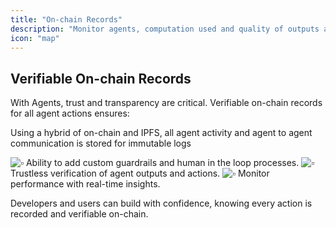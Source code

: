 ```yaml
---
title: "On-chain Records"
description: "Monitor agents, computation used and quality of outputs and more. With all agent actions stored on-chain - don’t blindly trust, verify agent actions on-chain and fine-tune the level of human in loop."
icon: "map"
---
```


## **Verifiable On-chain Records**

With Agents, trust and transparency are critical. Verifiable on-chain records for all agent actions ensures:

<CardGroup cols="2">
  <Card title="Immutable logs">
    Using a hybrid of on-chain and IPFS, all agent activity and agent to agent communication is stored for immutable logs
  </Card>

  <Card title="Custom guardrails">

  </Card>
</CardGroup>


![▫️](https://abs-0.twimg.com/emoji/v2/svg/25ab.svg "White small square") Ability to add custom guardrails and human in the loop processes.
![▫️](https://abs-0.twimg.com/emoji/v2/svg/25ab.svg "White small square") Trustless verification of agent outputs and actions.
![▫️](https://abs-0.twimg.com/emoji/v2/svg/25ab.svg "White small square") Monitor performance with real-time insights.

Developers and users can build with confidence, knowing every action is recorded and verifiable on-chain.